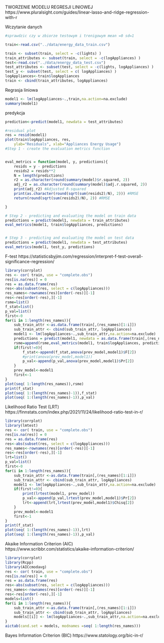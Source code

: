 
TWORZENIE MODELU REGRESJI LINIOWEJ
https://www.pluralsight.com/guides/linear-lasso-and-ridge-regression-with-r

Wczytanie danych
```r
#sprawdzic czy w zbiorze testowym i trenigowym mean =0 sd=1

train<-read.csv("../data/energy_data_train.csv")

train <- subset(train, select = -c(lights) )
train_attributes <- subset(train, select = -c(logAppliances) )
test<-read.csv("../data/energy_data_test.csv")
test_attributes <- subset(test, select = -c(lights, logAppliances) )
test_y <- subset(test, select = c( logAppliances) )
logAppliances<-train$logAppliances
train <- cbind(train_attributes, logAppliances)
```

Regrasja liniowa

```r
model1 <- lm(logAppliances~.,train,na.action=na.exclude)
summary(model1)
```
predykcja

```r
prediction<-predict(model1, newdata = test_attributes)

#residual plot
res = resid(model1)
plot(train$logAppliances, res, 
    ylab="Residuals", xlab="Appliances Energy Usage")
#Step 1 - create the evaluation metrics function


eval_metrics = function(model, y, predictions){
    resids = y - predictions
    resids2 = resids**2
    N = length(predictions)
    r2 = as.character(round(summary(model)$r.squared, 2))
    adj_r2 = as.character(round(summary(model)$adj.r.squared, 2))
    print(adj_r2) #Adjusted R-squared
    print(as.character(round(sqrt(sum(resids2)/N), 2))) #RMSE
    return(round(sqrt(sum(resids2)/N), 2)) #RMSE

}
```

```r
# Step 2 - predicting and evaluating the model on train data
predictions = predict(model1, newdata = train_attributes)
eval_metrics(model1, train$logAppliances, predictions)


# Step 3 - predicting and evaluating the model on test data
predictions = predict(model1, newdata = test_attributes)
eval_metrics(model1, test_y, predictions)
```
F-test
https://statisticsbyjim.com/regression/interpret-f-test-overall-significance-regression/

```r
library(corrplot)
res <- cor( train, use = "complete.obs")
res[is.na(res)] = 0
res = as.data.frame(res)
res<-abs(subset(res, select = c(logAppliances)))
res_names<-rownames(res)[order(-res)][-1]
res<-res[order(-res),][-1]
rsme=list()
f_stat=list()
p_val=list()
first<-0
for(i in 1:length(res_names)){
    sub_train_attr <-as.data.frame(train[,(res_names)[1:i]])
    sub_train_attr <- cbind(sub_train_attr, logAppliances)
    model1 <- lm(logAppliances~.,sub_train_attr,na.action=na.exclude)
    predictions = predict(model1, newdata = as.data.frame(train[,(res_names)[1:i]]))
    rsme=append(rsme,eval_metrics(model1, train$logAppliances, predictions))
    if(first!=0){
        f_stat<-append(f_stat,anova(prev_model,model1)$F[2])
        #print(anova(prev_model,model1))
        p_val<-append(p_val,anova(prev_model,model1)$Pr[2])
    }
    prev_model<-model1
    first<-1
}
plot(seq( 1:length(res_names)),rsme)
print(f_stat)
plot(seq( 1:(length(res_names)-1)),f_stat)
plot(seq( 1:(length(res_names)-1)),p_val)
```

Likelihood Ratio Test (LRT)
https://finnstats.com/index.php/2021/11/24/likelihood-ratio-test-in-r/

```r
library(corrplot)
library(lmtest)
res <- cor( train, use = "complete.obs")
res[is.na(res)] = 0
res = as.data.frame(res)
res<-abs(subset(res, select = c(logAppliances)))
res_names<-rownames(res)[order(-res)][-1]
res<-res[order(-res),][-1]
lrt=list()
p_val=list()
first<-0
for(i in 1:length(res_names)){
    sub_train_attr <-as.data.frame(train[,(res_names)[1:i]])
    sub_train_attr <- cbind(sub_train_attr, logAppliances)
    model1 <- lm(logAppliances~.,sub_train_attr,na.action=na.exclude)
    if(first!=0){
        print(lrtest(model1, prev_model))
        p_val<-append(p_val,lrtest(prev_model,model1)$Pr[2])
        lrt<-append(lrt,lrtest(prev_model,model1)$Chisq[2])
    }
    prev_model<-model1
    first<-1
}
print(f_stat)
plot(seq( 1:(length(res_names)-1)),lrt)
plot(seq( 1:(length(res_names)-1)),p_val)
```

Akaike Information Criterion (AIC)
https://www.scribbr.com/statistics/akaike-information-criterion/

```r
library(corrplot)
library(Rcpp)
library(AICcmodavg)
res <- cor( train, use = "complete.obs")
res[is.na(res)] = 0
res = as.data.frame(res)
res<-abs(subset(res, select = c(logAppliances)))
res_names<-rownames(res)[order(-res)][-1]
res<-res[order(-res),][-1]
models=list()
for(i in 1:length(res_names)){
    sub_train_attr <-as.data.frame(train[,(res_names)[1:i]])
    sub_train_attr <- cbind(sub_train_attr, logAppliances)
    models[[i]] <- lm(logAppliances~.,sub_train_attr,na.action=na.exclude)
}
aictab(cand.set = models, modnames =seq( 1:length(res_names)))
```

Bayes Information Criterion (BIC)
https://www.statology.org/bic-in-r/

```r

```

